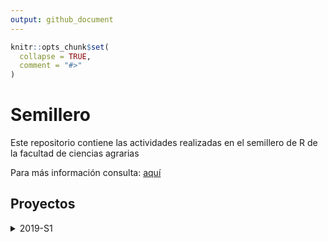 ```yaml
---
output: github_document
---
```


<!-- README.md is generated from README.Rmd. Please edit that file -->

```r
knitr::opts_chunk$set(
  collapse = TRUE,
  comment = "#>"
)
```
# Semillero

Este repositorio contiene las actividades realizadas en el semillero de R de la facultad de ciencias agrarias 

Para más información consulta: <a href="https://unal-semilleror-facca.github.io/" target="_blank">aquí</a>

## Proyectos

<details><summary>2019-S1</summary>
<p>

##### - <a href="https://duvancho321.github.io/Semillero/Actividad1.html" target="_blank">Actividad 1</a>



